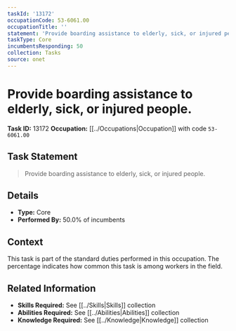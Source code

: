 ```yaml
---
taskId: '13172'
occupationCode: 53-6061.00
occupationTitle: ''
statement: 'Provide boarding assistance to elderly, sick, or injured people.'
taskType: Core
incumbentsResponding: 50
collection: Tasks
source: onet
---
```

# Provide boarding assistance to elderly, sick, or injured people.

**Task ID:** 13172
**Occupation:** [[../Occupations|Occupation]] with code `53-6061.00`

## Task Statement

> Provide boarding assistance to elderly, sick, or injured people.

## Details

- **Type:** Core
- **Performed By:** 50.0% of incumbents

## Context

This task is part of the standard duties performed in this occupation. The percentage indicates how common this task is among workers in the field.

## Related Information

- **Skills Required:** See [[../Skills|Skills]] collection
- **Abilities Required:** See [[../Abilities|Abilities]] collection
- **Knowledge Required:** See [[../Knowledge|Knowledge]] collection

